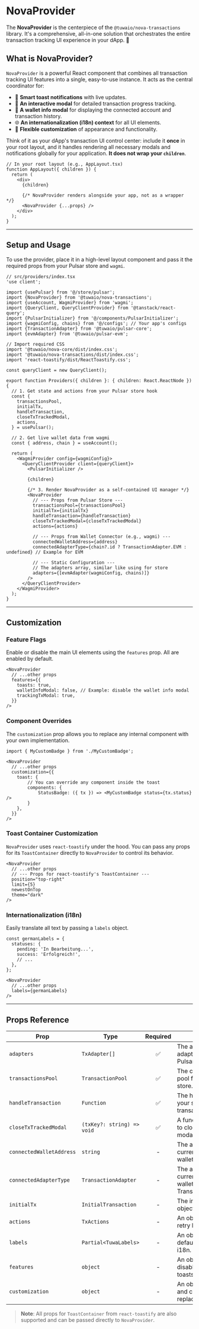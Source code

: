 # NovaProvider

The **NovaProvider** is the centerpiece of the `@tuwaio/nova-transactions` library. It's a comprehensive, all-in-one solution that orchestrates the entire transaction tracking UI experience in your dApp. 🎯

## What is NovaProvider?

`NovaProvider` is a powerful React component that combines all transaction tracking UI features into a single, easy-to-use instance. It acts as the central coordinator for:

-   🍞 **Smart toast notifications** with live updates.
-   📱 **An interactive modal** for detailed transaction progress tracking.
-   💼 **A wallet info modal** for displaying the connected account and transaction history.
-   🌐 **An internationalization (i18n) context** for all UI elements.
-   🎨 **Flexible customization** of appearance and functionality.

Think of it as your dApp's transaction UI control center: include it **once** in your root layout, and it handles rendering all necessary modals and notifications globally for your application. **It does not wrap your `children`**.

```tsx
// In your root layout (e.g., AppLayout.tsx)
function AppLayout({ children }) {
  return (
    <div>
      {children}

      {/* NovaProvider renders alongside your app, not as a wrapper */}
      <NovaProvider {...props} />
    </div>
  );
}
````

-----

## Setup and Usage

To use the provider, place it in a high-level layout component and pass it the required props from your Pulsar store and `wagmi`.

```tsx
// src/providers/index.tsx
'use client';

import {usePulsar} from '@/store/pulsar';
import {NovaProvider} from '@tuwaio/nova-transactions';
import {useAccount, WagmiProvider} from 'wagmi';
import {QueryClient, QueryClientProvider} from '@tanstack/react-query';
import {PulsarInitializer} from '@/components/PulsarInitializer';
import {wagmiConfig, chains} from '@/configs'; // Your app's configs
import {TransactionAdapter} from '@tuwaio/pulsar-core';
import {evmAdapter} from '@tuwaio/pulsar-evm';

// Import required CSS
import '@tuwaio/nova-core/dist/index.css';
import '@tuwaio/nova-transactions/dist/index.css';
import 'react-toastify/dist/ReactToastify.css';

const queryClient = new QueryClient();

export function Providers({ children }: { children: React.ReactNode }) {
  // 1. Get state and actions from your Pulsar store hook
  const {
    transactionsPool,
    initialTx,
    handleTransaction,
    closeTxTrackedModal,
    actions,
  } = usePulsar();
  
  // 2. Get live wallet data from wagmi
  const { address, chain } = useAccount();

  return (
    <WagmiProvider config={wagmiConfig}>
      <QueryClientProvider client={queryClient}>
        <PulsarInitializer />
          
        {children}

        {/* 3. Render NovaProvider as a self-contained UI manager */}
        <NovaProvider
          // --- Props from Pulsar Store ---
          transactionsPool={transactionsPool}
          initialTx={initialTx}
          handleTransaction={handleTransaction}
          closeTxTrackedModal={closeTxTrackedModal}
          actions={actions}
          
          // --- Props from Wallet Connector (e.g., wagmi) ---
          connectedWalletAddress={address}
          connectedAdapterType={chain?.id ? TransactionAdapter.EVM : undefined} // Example for EVM
          
          // --- Static Configuration ---
          // The adapters array, similar like using for store
          adapters={[evmAdapter(wagmiConfig, chains)]}
        />
      </QueryClientProvider>
    </WagmiProvider>
  );
}
```

-----

## Customization

### Feature Flags

Enable or disable the main UI elements using the `features` prop. All are enabled by default.

```tsx
<NovaProvider
  // ...other props
  features={{
    toasts: true,
    walletInfoModal: false, // Example: disable the wallet info modal
    trackingTxModal: true,
  }}
/>
```

### Component Overrides

The `customization` prop allows you to replace any internal component with your own implementation.

```tsx
import { MyCustomBadge } from './MyCustomBadge';

<NovaProvider
  // ...other props
  customization={{
    toast: {
        // You can override any component inside the toast
        components: {
            StatusBadge: ({ tx }) => <MyCustomBadge status={tx.status} />
        }
    },
  }}
/>
```

### Toast Container Customization

`NovaProvider` uses `react-toastify` under the hood. You can pass any props for its `ToastContainer` directly to `NovaProvider` to control its behavior.

```tsx
<NovaProvider
  // ...other props
  // --- Props for react-toastify's ToastContainer ---
  position="top-right"
  limit={5}
  newestOnTop
  theme="dark"
/>
```

### Internationalization (i18n)

Easily translate all text by passing a `labels` object.

```tsx
const germanLabels = {
  statuses: {
    pending: 'In Bearbeitung...',
    success: 'Erfolgreich!',
    // ...
  },
};

<NovaProvider
  // ...other props
  labels={germanLabels}
/>
```

-----

## Props Reference

| Prop                     | Type                               | Required | Description                                                              |
| ------------------------ | ---------------------------------- | :------: | ------------------------------------------------------------------------ |
| `adapters`               | `TxAdapter[]`                      |    ✅    | The array of configured adapters similar to your Pulsar store.                 |
| `transactionsPool`       | `TransactionPool`                  |    ✅    | The current transaction pool from your Pulsar store.                     |
| `handleTransaction`      | `Function`                         |    ✅    | The handler function from your store to initiate transactions.           |
| `closeTxTrackedModal`    | `(txKey?: string) => void`         |    ✅    | A function from your store to close the tracking modal.                  |
| `connectedWalletAddress` | `string`                           |    -     | The address of the currently connected wallet.                           |
| `connectedAdapterType`   | `TransactionAdapter`               |    -     | The adapter type of the currently connected wallet (e.g., TransactionAdapter.EVM).        |
| `initialTx`              | `InitialTransaction`               |    -     | The initial transaction object from your store.                          |
| `actions`                | `TxActions`                        |    -     | An object of actions for retry logic.                                    |
| `labels`                 | `Partial<TuwaLabels>`              |    -     | An object to override the default text labels for i18n.                  |
| `features`               | `object`                           |    -     | An object to enable or disable UI features like toasts or modals.        |
| `customization`          | `object`                           |    -     | An object for deep styling and component replacement.                    |

> **Note**: All props for `ToastContainer` from `react-toastify` are also supported and can be passed directly to `NovaProvider`.
